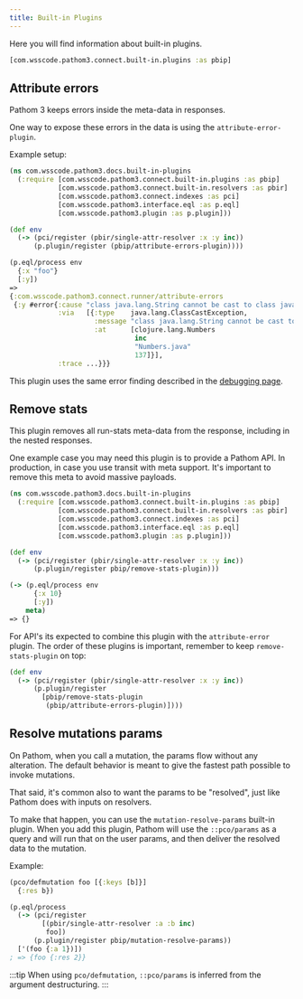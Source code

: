 ```yaml
---
title: Built-in Plugins
---
```


Here you will find information about built-in plugins.

```clojure
[com.wsscode.pathom3.connect.built-in.plugins :as pbip]
```

## Attribute errors

Pathom 3 keeps errors inside the meta-data in responses.

One way to expose these errors in the data is using the `attribute-error-plugin`.

Example setup:

```clojure
(ns com.wsscode.pathom3.docs.built-in-plugins
  (:require [com.wsscode.pathom3.connect.built-in.plugins :as pbip]
            [com.wsscode.pathom3.connect.built-in.resolvers :as pbir]
            [com.wsscode.pathom3.connect.indexes :as pci]
            [com.wsscode.pathom3.interface.eql :as p.eql]
            [com.wsscode.pathom3.plugin :as p.plugin]))

(def env
  (-> (pci/register (pbir/single-attr-resolver :x :y inc))
      (p.plugin/register (pbip/attribute-errors-plugin))))

(p.eql/process env
  {:x "foo"}
  [:y])
=>
{:com.wsscode.pathom3.connect.runner/attribute-errors
 {:y #error{:cause "class java.lang.String cannot be cast to class java.lang.Number (java.lang.String and java.lang.Number are in module java.base of loader 'bootstrap')",
            :via   [{:type    java.lang.ClassCastException,
                     :message "class java.lang.String cannot be cast to class java.lang.Number (java.lang.String and java.lang.Number are in module java.base of loader 'bootstrap')",
                     :at      [clojure.lang.Numbers
                               inc
                               "Numbers.java"
                               137]}],
            :trace ...}}}
```

This plugin uses the same error finding described in the [debugging page](debugging.mdx#error-for-some-attribute).

## Remove stats

This plugin removes all run-stats meta-data from the response, including in the nested
responses.

One example case you may need this plugin is to provide a Pathom API. In production, in case you
use transit with meta support. It's important to remove this meta to avoid massive payloads.

```clojure
(ns com.wsscode.pathom3.docs.built-in-plugins
  (:require [com.wsscode.pathom3.connect.built-in.plugins :as pbip]
            [com.wsscode.pathom3.connect.built-in.resolvers :as pbir]
            [com.wsscode.pathom3.connect.indexes :as pci]
            [com.wsscode.pathom3.interface.eql :as p.eql]
            [com.wsscode.pathom3.plugin :as p.plugin]))

(def env
  (-> (pci/register (pbir/single-attr-resolver :x :y inc))
      (p.plugin/register pbip/remove-stats-plugin)))

(-> (p.eql/process env
      {:x 10}
      [:y])
    meta)
=> {}
```

For API's its expected to combine this plugin with the `attribute-error` plugin. The
order of these plugins is important, remember to keep `remove-stats-plugin` on top:

```clojure
(def env
  (-> (pci/register (pbir/single-attr-resolver :x :y inc))
      (p.plugin/register
        [pbip/remove-stats-plugin
         (pbip/attribute-errors-plugin)])))
```

## Resolve mutations params

On Pathom, when you call a mutation, the params flow without any alteration. The default
behavior is meant to give the fastest path possible to invoke mutations.

That said, it's common also to want the params to be "resolved", just like Pathom does
with inputs on resolvers.

To make that happen, you can use the `mutation-resolve-params` built-in plugin. When
you add this plugin, Pathom will use the `::pco/params` as a query and will run that
on the user params, and then deliver the resolved data to the mutation.

Example:

```clojure
(pco/defmutation foo [{:keys [b]}]
  {:res b})

(p.eql/process
  (-> (pci/register
        [(pbir/single-attr-resolver :a :b inc)
         foo])
      (p.plugin/register pbip/mutation-resolve-params))
  ['(foo {:a 1})])
; => {foo {:res 2}}
```

:::tip
When using `pco/defmutation`, `::pco/params` is inferred from the argument destructuring.
:::
